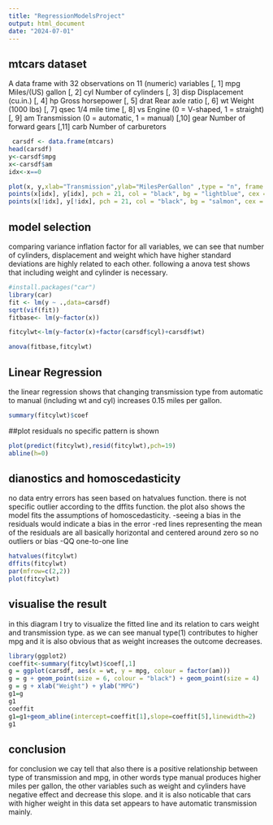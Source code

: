 ---
title: "RegressionModelsProject"
output: html_document
date: "2024-07-01"
---
## mtcars dataset
A data frame with 32 observations on 11 (numeric) variables
[, 1]	mpg	Miles/(US) gallon
[, 2]	cyl	Number of cylinders
[, 3]	disp	Displacement (cu.in.)
[, 4]	hp	Gross horsepower
[, 5]	drat	Rear axle ratio
[, 6]	wt	Weight (1000 lbs)
[, 7]	qsec	1/4 mile time
[, 8]	vs	Engine (0 = V-shaped, 1 = straight)
[, 9]	am	Transmission (0 = automatic, 1 = manual)
[,10]	gear	Number of forward gears
[,11]	carb	Number of carburetors

```{r}
 carsdf <- data.frame(mtcars)
head(carsdf)
y<-carsdf$mpg
x<-carsdf$am
idx<-x==0

plot(x, y,xlab="Transmission",ylab="MilesPerGallon" ,type = "n", frame = FALSE)
points(x[idx], y[idx], pch = 21, col = "black", bg = "lightblue", cex = 2)
points(x[!idx], y[!idx], pch = 21, col = "black", bg = "salmon", cex = 2)

```
## model selection
comparing variance inflation factor for all variables, we can see that number of cylinders, displacement and weight which have higher standard deviations are highly related to each other. following a anova test shows that including weight and cylinder is necessary.
```{r}
#install.packages("car")
library(car)
fit <- lm(y ~ .,data=carsdf)
sqrt(vif(fit))
fitbase<- lm(y~factor(x))

fitcylwt<-lm(y~factor(x)+factor(carsdf$cyl)+carsdf$wt)

anova(fitbase,fitcylwt)

```
## Linear Regression 
the linear regression shows that changing transmission type from automatic to manual (including wt and cyl) increases 0.15 miles per gallon.
```{r}

summary(fitcylwt)$coef

```

##plot residuals
no specific pattern is shown
```{r}
plot(predict(fitcylwt),resid(fitcylwt),pch=19)
abline(h=0)

```

## dianostics and homoscedasticity
no data entry errors has seen based on  hatvalues function.
there is not specific outlier according to the dffits function.
the plot also shows the model fits the assumptions of homoscedasticity.
-seeing a bias in the residuals would  indicate a bias in the error
-red lines representing the mean of the residuals are all basically horizontal and centered around zero so no outliers or bias
-QQ one-to-one line

```{r}
hatvalues(fitcylwt)
dffits(fitcylwt)
par(mfrow=c(2,2))
plot(fitcylwt)

```

## visualise the result
in this diagram I try to visualize the fitted line and its relation to cars weight and transmission type. as we can see manual type(1) contributes to higher mpg and it is also obvious that as weight increases the outcome decreases.
```{r}
library(ggplot2)
coeffit<-summary(fitcylwt)$coef[,1]
g = ggplot(carsdf, aes(x = wt, y = mpg, colour = factor(am)))
g = g + geom_point(size = 6, colour = "black") + geom_point(size = 4)
g = g + xlab("Weight") + ylab("MPG")
g1=g
g1
coeffit
g1=g1+geom_abline(intercept=coeffit[1],slope=coeffit[5],linewidth=2)
g1

```

## conclusion
for conclusion we cay tell that also there is a positive relationship between type of transmission and mpg, in other words type manual produces higher miles per gallon, the other variables such as weight and cylinders have negative effect and decrease this slope. and it is also noticable that cars with higher weight in this data set appears to have automatic transmission mainly.
